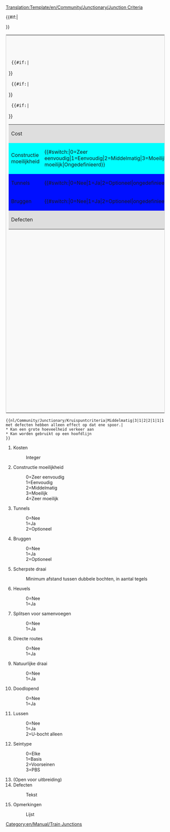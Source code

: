 <noinclude>[[Translation:Template/en/Community/Junctionary/Junction Criteria]]</noinclude><noinclude></noinclude><includeonly>
<table style='border: 1px solid #ccc;background-color: #f9f9f9;'>
<tr><th colspan='2'>[[nl/Community/Junctionary/Kruispuntcriteria|Kruispuntcriteria]]</th></tr>
<tr><td width='50%' valign='top'>
<table border='0' width='100%'>
  <tr bgcolor='#DEDEDE'><td>Cost</td><td>{{{1}}}</td></tr>
  {{#if:{{{2}}}|<tr bgcolor='#{{#switch:{{{2}}}|0=99FF99|1=CCFF99|2=FFFF99|3=FFCC99|4=FF9999|FFFFFF}}'>
  <td>Constructie moeilijkheid</td><td>{{#switch:{{{2}}}|0=Zeer eenvoudig|1=Eenvoudig|2=Middelmatig|3=Moeilijk|4=Zeer moeilijk|Ongedefinieerd}}</td></tr>}}
  {{#if:{{{3}}}|<tr bgcolor='#{{#switch:{{{3}}}|0=CCFFCC|1=FFCCCC|2=FFFFCC|FFFFFF}}'>
  <td>Tunnels</td><td>{{#switch:{{{3}}}|0=Nee|1=Ja|2=Optioneel|ongedefinieerd}}</td></tr>}}
  {{#if:{{{4}}}|<tr bgcolor='#{{#switch:{{{4}}}|0=CCFFCC|1=FFCCCC|2=FFFFCC|FFFFFF}}'>
  <td>Bruggen</td><td>{{#switch:{{{4}}}|0=Nee|1=Ja|2=Optioneel|ongedefinieerd}}</td></tr>}}
  <tr bgcolor='#DEDEDE'><td colspan='2'>Defecten<br/>{{{14}}}</td></tr>
</table>
</td><td width='50%' valign='top'>
<table border='0' width='100%'>{{#if:{{{5}}}|<tr bgcolor='#{{#switch:{{{5}}}   | 0=f99fff   | 1=fc9fff   | 2=fd9fff   | 3=fe9fff   | 4=ff9fff   | 5=ef9fff   | 6=df9fff   | 7=cf9fff   | 8=bf9fff   | 9=af9fff   |10=9f9fff   |11=8f9fff   |12=7f9fff   |  ffffff  }}'>
  <td>Scherpste draai</td><td>{{{5}}}</td></tr>}}
  {{#if:{{{6}}}|<tr bgcolor='#{{#switch:{{{6}}}|0=CCFFCC|1=FFCCCC|FFFFFF}}'>
  <td>Heuvels</td><td>{{#switch:{{{6}}}|0=Nee|1=Ja|ongedefinieerd}}</td></tr>}}
   {{#if:{{{7}}}|<tr bgcolor='#{{#switch:{{{7}}}|0=FFCCCC|1=CCFFCC|FFFFFF}}'>
  <td>Splitsen voor samenvoegen</td><td>{{#switch:{{{7}}}|0=Nee|1=Ja|ongedefinieerd}}</td></tr>}}
  {{#if:{{{8}}}|<tr bgcolor='#{{#switch:{{{8}}}|0=FFCCCC|1=CCFFCC|FFFFFF}}'>
  <td>Directe Route</td><td>{{#switch:{{{8}}}|0=Nee|1=Ja|ongedefinieerd}}</td></tr>}}
  {{#if:{{{9}}}|<tr bgcolor='#{{#switch:{{{9}}}|0=FFCCCC|1=CCFFCC|FFFFFF}}'>
  <td>Natuurlijke draai</td><td>{{#switch:{{{9}}}|0=Nee|1=Ja|ongedefinieerd}}</td></tr>}}
  {{#if:{{{10}}}|<tr bgcolor='#{{#switch:{{{10}}}|0=CCFFCC|1=FFCCCC|FFFFFF}}'>
  <td>Doodlopend</td><td>{{#switch:{{{10}}}|0=Nee|1=Ja|ongedefinieerd}}</td></tr>}}
  {{#if:{{{11}}}|<tr bgcolor='#{{#switch:{{{11}}}|0=CCFFCC|1=FFCCCC|2=CCFFCC|FFFFFF}}'>
  <td>Lussen</td><td>{{#switch:{{{11}}}|0=Nee|1=Ja|2=U-bocht alleen|ongedefinieerd}}</td></tr>}}
  {{#if:{{{12}}}|<tr bgcolor='#DEDEDE'><td>Seintype</td>
  <td>{{#switch:{{{12}}}|0=Elke|1=Basis|2=Voorsein|3=PBS|ongedefinieerd}}</td></tr>}}
</table>
</td></tr>
{{#if:{{{15}}}|<tr><td colspan='2'>{{{15}}}</td></tr>}}
</table>
</includeonly>
<noinclude>
{{nl/Community/Junctionary/Kruispuntcriteria|Middelmatig|3|1|2|2|1|1|1|1|0|0|0||Treinen met defecten hebben alleen effect op dat ene spoor.|
* Kan een grote hoeveelheid verkeer aan
* Kan worden gebruikt op een hoofdlijn
}}
<pre>{{nl/Community/Junctionary/Kruispuntcriteria|Middelmatig|3|1|2|2|1|1|1|1|0|0|0||Treinen met defecten hebben alleen effect op dat ene spoor.|
* Kan een grote hoeveelheid verkeer aan
* Kan worden gebruikt op een hoofdlijn
}}</pre>
#Kosten
#:Integer
#Constructie moeilijkheid
#:0=Zeer eenvoudig
#:1=Eenvoudig
#:2=Middelmatig
#:3=Moeilijk
#:4=Zeer moeilijk
#Tunnels
#:0=Nee
#:1=Ja
#:2=Optioneel
#Bruggen
#:0=Nee
#:1=Ja
#:2=Optioneel
#Scherpste draai
#:Minimum afstand tussen dubbele bochten, in aantal tegels
#Heuvels
#:0=Nee
#:1=Ja
#Splitsen voor samenvoegen
#:0=Nee
#:1=Ja
#Directe routes
#:0=Nee
#:1=Ja
#Natuurlijke draai
#:0=Nee
#:1=Ja
#Doodlopend
#:0=Nee
#:1=Ja
#Lussen
#:0=Nee
#:1=Ja
#:2=U-bocht alleen
#Seintype
#:0=Elke
#:1=Basis
#:2=Voorseinen
#:3=PBS
# (Open voor uitbreiding)
#Defecten
#:Tekst
#Opmerkingen
#:Lijst

[[Category:en/Manual/Train Junctions]]
</noinclude>